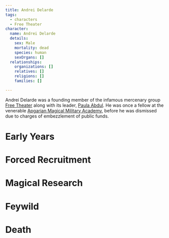 ```yaml
---
title: Andrei Delarde
tags:
  - characters
  - Free Theater
character:
  name: Andrei Delarde
  details:
    sex: Male
    mortality: dead
    species: human
    sexOrgans: []
  relationships:
    organizations: []
    relatives: []
    religions: []
    families: []

---
```


Andrei Delarde was a founding member of the infamous mercenary group
[Free Theater](/world/organizations/free-theater/) along with its leader,
[Paula Abdul](/world/characters/paula-abdul/). He was once a fellow at the
venerable
[Apgarian Magical Military Academy](/world/organizations/apgarian-magical-military-academy/),
before he was dismissed due to charges of embezzlement of public funds.

# Early Years

# Forced Recruitment

# Magical Research

# Feywild

# Death
